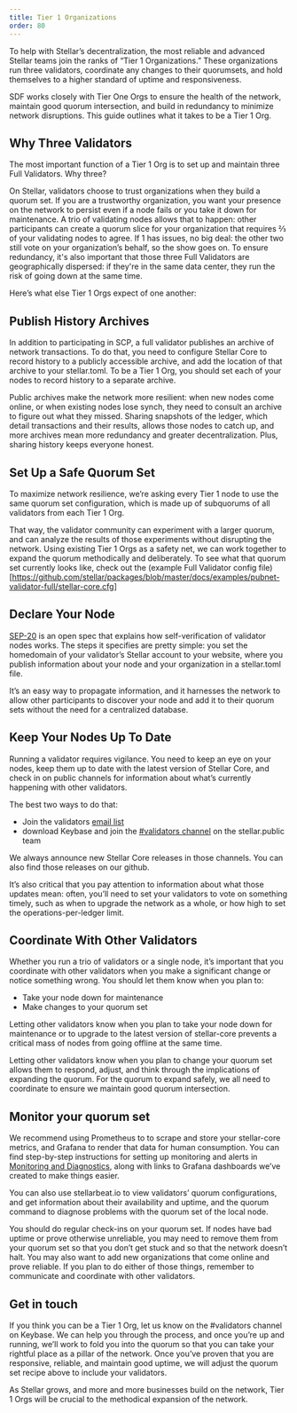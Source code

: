 ```yaml
---
title: Tier 1 Organizations
order: 80
---
```


To help with Stellar’s decentralization, the most reliable and advanced Stellar
teams join the ranks of “Tier 1 Organizations.” These organizations run three
validators, coordinate any changes to their quorumsets, and hold themselves to a
higher standard of uptime and responsiveness.

SDF works closely with Tier One Orgs to ensure the health of the network,
maintain good quorum intersection, and build in redundancy to minimize network
disruptions. This guide outlines what it takes to be a Tier 1 Org.

## Why Three Validators

The most important function of a Tier 1 Org is to set up and maintain three Full
Validators. Why three?

On Stellar, validators choose to trust organizations when they build a quorum
set. If you are a trustworthy organization, you want your presence on the
network to persist even if a node fails or you take it down for maintenance. A
trio of validating nodes allows that to happen: other participants can create a
quorum slice for your organization that requires ⅔ of your validating nodes to
agree. If 1 has issues, no big deal: the other two still vote on your
organization’s behalf, so the show goes on. To ensure redundancy, it's also
important that those three Full Validators are geographically dispersed: if
they're in the same data center, they run the risk of going down at the same
time.

Here’s what else Tier 1 Orgs expect of one another:

## Publish History Archives

In addition to participating in SCP, a full validator publishes an archive of
network transactions. To do that, you need to configure Stellar Core to record
history to a publicly accessible archive, and add the location of that archive
to your stellar.toml. To be a Tier 1 Org, you should set each of your nodes to
record history to a separate archive.

Public archives make the network more resilient: when new nodes come online, or
when existing nodes lose synch, they need to consult an archive to figure out
what they missed. Sharing snapshots of the ledger, which detail transactions and
their results, allows those nodes to catch up, and more archives mean more
redundancy and greater decentralization. Plus, sharing history keeps everyone
honest.

## Set Up a Safe Quorum Set

To maximize network resilience, we’re asking every Tier 1 node to use the same
quorum set configuration, which is made up of subquorums of all validators from
each Tier 1 Org.

That way, the validator community can experiment with a larger quorum, and can
analyze the results of those experiments without disrupting the network. Using
existing Tier 1 Orgs as a safety net, we can work together to expand the quorum
methodically and deliberately. To see what that quorum set currently looks like,
check out the (example Full Validator config file)
[https://github.com/stellar/packages/blob/master/docs/examples/pubnet-validator-full/stellar-core.cfg]

## Declare Your Node

[SEP-20](https://github.com/stellar/stellar-protocol/blob/master/ecosystem/sep-0020.md)
is an open spec that explains how self-verification of validator nodes works.
The steps it specifies are pretty simple: you set the homedomain of your
validator’s Stellar account to your website, where you publish information about
your node and your organization in a stellar.toml file.

It’s an easy way to propagate information, and it harnesses the network to allow
other participants to discover your node and add it to their quorum sets without
the need for a centralized database.

## Keep Your Nodes Up To Date

Running a validator requires vigilance. You need to keep an eye on your nodes,
keep them up to date with the latest version of Stellar Core, and check in on
public channels for information about what’s currently happening with other
validators.

The best two ways to do that:

- Join the validators [email list](link)
- download Keybase and join the [#validators channel](link) on the
  stellar.public team

We always announce new Stellar Core releases in those channels. You can also
find those releases on our github.

It’s also critical that you pay attention to information about what those
updates mean: often, you’ll need to set your validators to vote on something
timely, such as when to upgrade the network as a whole, or how high to set the
operations-per-ledger limit.

## Coordinate With Other Validators

Whether you run a trio of validators or a single node, it’s important that you
coordinate with other validators when you make a significant change or notice
something wrong. You should let them know when you plan to:

- Take your node down for maintenance
- Make changes to your quorum set

Letting other validators know when you plan to take your node down for
maintenance or to upgrade to the latest version of stellar-core prevents a
critical mass of nodes from going offline at the same time.

Letting other validators know when you plan to change your quorum set allows
them to respond, adjust, and think through the implications of expanding the
quorum. For the quorum to expand safely, we all need to coordinate to ensure we
maintain good quorum intersection.

## Monitor your quorum set

We recommend using Prometheus to to scrape and store your stellar-core metrics,
and Grafana to render that data for human consumption. You can find step-by-step
instructions for setting up monitoring and alerts in
[Monitoring and Diagnostics](link), along with links to Grafana dashboards we’ve
created to make things easier.

You can also use stellarbeat.io to view validators’ quorum configurations, and
get information about their availability and uptime, and the quorum command to
diagnose problems with the quorum set of the local node.

You should do regular check-ins on your quorum set. If nodes have bad uptime or
prove otherwise unreliable, you may need to remove them from your quorum set so
that you don’t get stuck and so that the network doesn’t halt. You may also want
to add new organizations that come online and prove reliable. If you plan to do
either of those things, remember to communicate and coordinate with other
validators.

## Get in touch

If you think you can be a Tier 1 Org, let us know on the #validators channel on
Keybase. We can help you through the process, and once you’re up and running,
we’ll work to fold you into the quorum so that you can take your rightful place
as a pillar of the network. Once you’ve proven that you are responsive,
reliable, and maintain good uptime, we will adjust the quorum set recipe above
to include your validators.

As Stellar grows, and more and more businesses build on the network, Tier 1 Orgs
will be crucial to the methodical expansion of the network.
